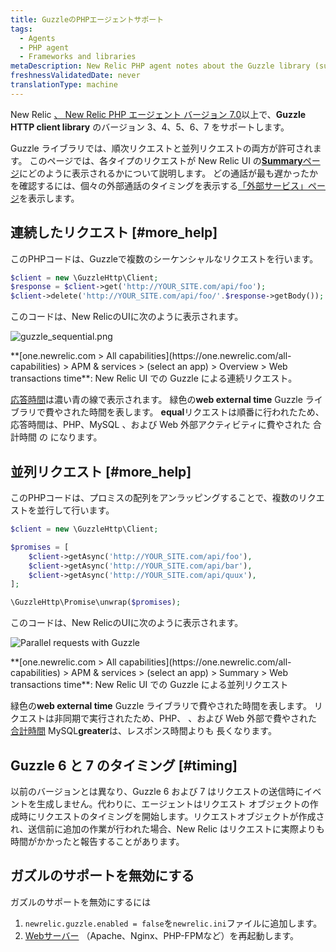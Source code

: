 ```yaml
---
title: GuzzleのPHPエージェントサポート
tags:
  - Agents
  - PHP agent
  - Frameworks and libraries
metaDescription: New Relic PHP agent notes about the Guzzle library (supported as of PHP agent release 7.0).
freshnessValidatedDate: never
translationType: machine
---
```




New Relic [、 New Relic PHP エージェント バージョン 7.0](/docs/release-notes/agent-release-notes/php-release-notes)以上で、<DNT>**Guzzle HTTP client library**</DNT> のバージョン 3、4、5、6、7 をサポートします。

Guzzle ライブラリでは、順次リクエストと並列リクエストの両方が許可されます。 このページでは、各タイプのリクエストが New Relic UI の[<DNT>**Summary**</DNT>ページ](/docs/apm/applications-menu/monitoring/apm-overview-page)にどのように表示されるかについて説明します。 どの通話が最も遅かったかを確認するには、個々の外部通話のタイミングを表示する[「外部サービス」ページ](/docs/apm/applications-menu/monitoring/external-services-page)を表示します。

## 連続したリクエスト [#more_help]

このPHPコードは、Guzzleで複数のシーケンシャルなリクエストを行います。

```php
$client = new \GuzzleHttp\Client;
$response = $client->get('http://YOUR_SITE.com/api/foo');
$client->delete('http://YOUR_SITE.com/api/foo/'.$response->getBody());
```

このコードは、New RelicのUIに次のように表示されます。

<img
  title="Sequential requests with Guzzle"
  alt="guzzle_sequential.png"
  src={apmGuzzleSequence}
/>

<figcaption>
  <DNT>**[one.newrelic.com > All capabilities](https://one.newrelic.com/all-capabilities) > APM & services > (select an app) > Overview > Web transactions time**</DNT>: New Relic UI での Guzzle による連続リクエスト。
</figcaption>

[応答時間](/docs/data-analysis/user-interface-functions/response-time)は濃い青の線で表示されます。 緑色の<DNT>**web external time**</DNT> Guzzle ライブラリで費やされた時間を表します。 <DNT>**equal**</DNT>[](/docs/data-analysis/user-interface-functions/response-time#response-time-total-time)リクエストは順番に行われたため、応答時間は、PHP、MySQL 、および Web 外部アクティビティに費やされた 合計時間 の になります。

## 並列リクエスト [#more_help]

このPHPコードは、プロミスの配列をアンラッピングすることで、複数のリクエストを並行して行います。

```php
$client = new \GuzzleHttp\Client;

$promises = [
    $client->getAsync('http://YOUR_SITE.com/api/foo'),
    $client->getAsync('http://YOUR_SITE.com/api/bar'),
    $client->getAsync('http://YOUR_SITE.com/api/quux'),
];

\GuzzleHttp\Promise\unwrap($promises);
```

このコードは、New RelicのUIに次のように表示されます。

<img
  title="Parallel requests with Guzzle"
  alt="Parallel requests with Guzzle"
  src={apmGuzzleParallel}
/>

<figcaption>
  <DNT>**[one.newrelic.com > All capabilities](https://one.newrelic.com/all-capabilities) > APM & services > (select an app) > Summary > Web transactions time**</DNT>: New Relic UI での Guzzle による並列リクエスト
</figcaption>

緑色の<DNT>**web external time**</DNT> Guzzle ライブラリで費やされた時間を表します。 リクエストは非同期で実行されたため、PHP、 、および Web 外部で費やされた[ 合計時間](/docs/data-analysis/user-interface-functions/response-time#response-time-total-time) MySQL<DNT>**greater**</DNT>は、レスポンス時間よりも 長くなります。

## Guzzle 6 と 7 のタイミング [#timing]

以前のバージョンとは異なり、Guzzle 6 および 7 はリクエストの送信時にイベントを生成しません。代わりに、エージェントはリクエスト オブジェクトの作成時にリクエストのタイミングを開始します。リクエストオブジェクトが作成され、送信前に追加の作業が行われた場合、New Relic はリクエストに実際よりも時間がかかったと報告することがあります。

## ガズルのサポートを無効にする

ガズルのサポートを無効にするには

1. `newrelic.guzzle.enabled = false`を`newrelic.ini`ファイルに追加します。
2. [Webサーバー](/docs/agents/php-agent/troubleshooting/why-when-restart-your-web-server-php) （Apache、Nginx、PHP-FPMなど）を再起動します。